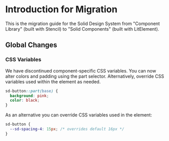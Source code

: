 
# Introduction for Migration

This is the migration guide for the Solid Design System from "Component Library" (built with Stencil) to "Solid Components" (built with LitElement).

## Global Changes

### CSS Variables

We have discontinued component-specific CSS variables. You can now alter colors and padding using the part selector. Alternatively, override CSS variables used within the element as needed.

```css
sd-button::part(base) {
  background: pink;
  color: black;
}
```

As an alternative you can override CSS variables used in the element:

```css
sd-button {
  --sd-spacing-4: 15px; /* overrides default 16px */
}
```
